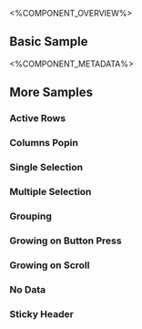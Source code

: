 
<%COMPONENT_OVERVIEW%>

## Basic Sample
<Basic />

<%COMPONENT_METADATA%>

## More Samples

### Active Rows
<ActiveRows />

### Columns Popin
<Popin />

### Single Selection
<SingleSelection />

### Multiple Selection
<MultipleSelection />

### Grouping
<Grouping />

### Growing on Button Press
<GrowingOnButtonPress />

### Growing on Scroll
<GrowingOnScroll />

### No Data
<NoData />

### Sticky Header
<StickyHeader />